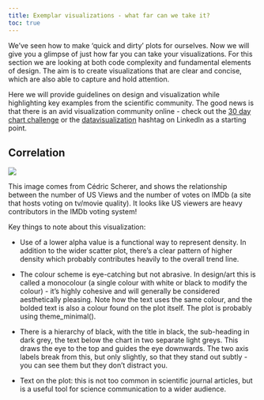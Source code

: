 ```yaml
---
title: Exemplar visualizations - what far can we take it?
toc: true
---
```


We've seen how to make 'quick and dirty' plots for ourselves. Now we will give you a glimpse of just how far you can take your visualizations. For this section we are looking at both code complexity and fundamental elements of design. The aim is to create visualizations that are clear and concise, which are also able to capture and hold attention. 

Here we will provide guidelines on design and visualization while highlighting key examples from the scientific community. The good news is that there is an avid visualization community online - check out the [30 day chart challenge](https://www.linkedin.com/feed/hashtag/?keywords=30daychartchallenge&highlightedUpdateUrns=urn%3Ali%3Aactivity%3A7303019867069136896) or the [datavisualization](https://www.linkedin.com/feed/hashtag/?keywords=datavisualization) hashtag on LinkedIn as a starting point. 


## Correlation

![](images/CedricScherer_USviews_votes_simpsons.jpg)

This image comes from Cédric Scherer, and shows the relationship between the number of US Views and the number of votes on IMDb (a site that hosts voting on tv/movie quality). It looks like US viewers are heavy contributors in the IMDb voting system!

Key things to note about this visualization: 

- Use of a lower alpha value is a functional way to represent density. In addition to the wider scatter plot, there's a clear pattern of higher density which probably contributes heavily to the overall trend line. 

- The colour scheme is eye-catching but not abrasive. In design/art this is called a monocolour (a single colour with white or black to modify the colour) - it's highly cohesive and will generally be considered aesthetically pleasing. Note how the text uses the same colour, and the bolded text is also a colour found on the plot itself. The plot is probably using theme_minimal(). 

- There is a hierarchy of black, with the title in black, the sub-heading in dark grey, the text below the chart in two separate light greys. This draws the eye to the top and guides the eye downwards. The two axis labels break from this, but only slightly, so that they stand out subtly - you can see them but they don't distract you.  

- Text on the plot: this is not too common in scientific journal articles, but is a useful tool for science communication to a wider audience. 



## 